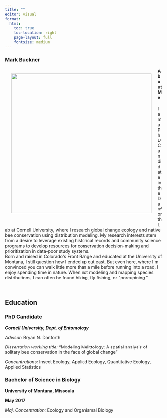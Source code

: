 ```yaml
---
title: ""
editor: visual
format: 
  html:
    toc: true
    toc-location: right
    page-layout: full
    fontsize: medium
---
```


```{=html}
<div>
  <h3> Mark Buckner </h3>
  <div style="float: left; position: relative; top: 0px; padding:20px;">
  <img src="./images/photo.jpg"
       width = "450" />
  <br><br>
  </div>

<h4> About Me </h4>
<p>
I am a PhD Candidate in the Danforth Lab at Cornell University, where I research global change ecology and native bee conservation using distribution modeling. My research interests stem from a desire to leverage existing historical records and community science programs to develop resources for conservation decision-making and prioritization in data-poor study systems. 
<br>
Born and raised in Colorado's Front Range and educated at the University of Montana, I still question how I ended up out east. But even here, where I'm convinced you can walk little more than a mile before running into a road, I enjoy spending time in nature. When not modeling and mapping species distributions, I can often be found hiking, fly fishing, or <span class="hovertext" data-hover="Looking for porcupine"> "porcupining."</span>
</p>
</div>

<br>
```

## Education

### PhD Candidate

***Cornell University, Dept. of Entomology***

*Advisor:* Bryan N. Danforth

*Dissertation working title:* "Modeling Melittology: A spatial analysis of solitary bee conservation in the face of global change"

*Concentrations:* Insect Ecology, Applied Ecology, Quantitative Ecology, Applied Statistics

### Bachelor of Science in Biology

**University of Montana, Missoula**

**May 2017**

*Maj. Concentration:* Ecology and Organismal Biology
